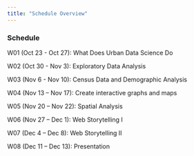 ```yaml
---
title: "Schedule Overview"
---
```


### Schedule

W01 (Oct 23 - Oct 27): What Does Urban Data Science Do

W02 (Oct 30 - Nov 3): Exploratory Data Analysis

W03 (Nov 6 - Nov 10): Census Data and Demographic Analysis

W04 (Nov 13 -- Nov 17): Create interactive graphs and maps

W05 (Nov 20 -- Nov 22): Spatial Analysis

W06 (Nov 27 -- Dec 1): Web Storytelling I

W07 (Dec 4 -- Dec 8): Web Storytelling II

W08 (Dec 11 -- Dec 13): Presentation